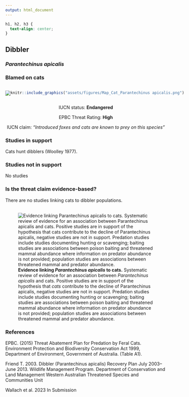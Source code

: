 ```yaml
---
output: html_document
---
```

```css
h1, h2, h3 {
  text-align: center;
}
```

## **Dibbler**
### *Parantechinus apicalis*
### Blamed on cats

:::: {style="display: flex;"}

[![](assets/photos/Parantechinus apicalis.png)](https://www.inaturalist.org/photos/74523679?size=original)

::: {}

:::

::: {}
  ```r
  knitr::include_graphics("assets/figures/Map_Cat_Parantechinus apicalis.png")
  ```
:::

::::
<center>
IUCN status: **Endangered**

EPBC Threat Rating: **High**

IUCN claim: *"Introduced foxes and cats are known to prey on this species"*

</center>

### Studies in support

Cats hunt dibblers (Woolley 1977).

### Studies not in support

No studies

### Is the threat claim evidence-based?

There are no studies linking cats to dibbler populations.
<br>
<br>

![**Evidence linking *Parantechinus apicalis* to cats.** Systematic review of evidence for an association between *Parantechinus apicalis* and cats. Positive studies are in support of the hypothesis that *cats* contribute to the decline of Parantechinus apicalis, negative studies are not in support. Predation studies include studies documenting hunting or scavenging; baiting studies are associations between poison baiting and threatened mammal abundance where information on predator abundance is not provided; population studies are associations between threatened mammal and predator abundance.](assets/figures/Main_Evidence_Cat_Parantechinus apicalis.png)

### References

EPBC. (2015) Threat Abatement Plan for Predation by Feral Cats. Environment Protection and Biodiversity Conservation Act 1999, Department of Environment, Government of Australia. (Table A1).

Friend T. 2003. Dibbler (Parantechinus apicalis) Recovery Plan July 2003–June 2013. Wildlife Management Program. Department of Conservation and Land Management Western Australian Threatened Species and Communities Unit

Wallach et al. 2023 In Submission

